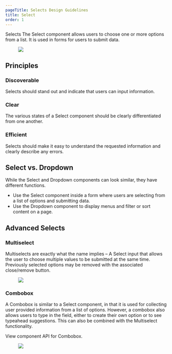```yaml
---
pageTitle: Selects Design Guidelines
title: Select
order: 1
---
```



<DocsHeading to="/api/select/" type="design">
  Selects
</DocsHeading>
<LeadParagraph>
  The Select component allows users to choose one or more options from a list.
  It is used in forms for users to submit data.
</LeadParagraph>

<span class="horizontal-spacer"></span>
<figure>
  <img src="../../images/inputs/selects-intro-image.png" alt=" " />
</figure>
<span class="horizontal-spacer"></span>
<Divider />

## Principles

### Discoverable

Selects should stand out and indicate that users can input information.

### Clear

The various states of a Select component should be clearly differentiated from one another.

### Efficient

Selects should make it easy to understand the requested information and clearly describe any errors.

<span class="horizontal-spacer"></span>
<Divider />

## Select vs. Dropdown

While the Select and Dropdown components can look similar, they have different functions.

- Use the Select component inside a form where users are selecting from a list of options and submitting data.
- Use the Dropdown component to display menus and filter or sort content on a page.

<span class="horizontal-spacer"></span>
<Divider />

## Advanced Selects

### Multiselect

Multiselects are exactly what the name implies – A Select input that allows the user to choose multiple values to be submitted at the same time. Previously selected options may be removed with the associated close/remove button.

<figure>
  <img src="../../images/inputs/multi-select-example.png" alt=" " />
</figure>

### Combobox

A Combobox is similar to a Select component, in that it is used for collecting user provided information from a list of options. However, a combobox also allows users to type in the field, either to create their own option or to see typeahead suggestions. This can also be combined with the Multiselect functionality.

View <Link to="/api/combobox/">component API</Link> for Combobox.

<figure>
  <img src="../../images/inputs/combobox-example.png" alt=" " />
</figure>
<span class="horizontal-spacer"></span>
